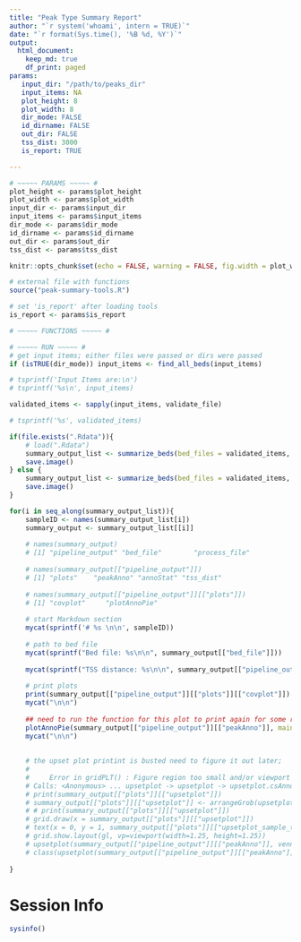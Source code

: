 ```yaml
---
title: "Peak Type Summary Report"
author: "`r system('whoami', intern = TRUE)`"
date: "`r format(Sys.time(), '%B %d, %Y')`"
output:
  html_document:
    keep_md: true
    df_print: paged
params:
   input_dir: "/path/to/peaks_dir"
   input_items: NA
   plot_height: 8
   plot_width: 8
   dir_mode: FALSE
   id_dirname: FALSE
   out_dir: FALSE
   tss_dist: 3000
   is_report: TRUE

---
```


```r
# ~~~~~ PARAMS ~~~~~ # 
plot_height <- params$plot_height
plot_width <- params$plot_width
input_dir <- params$input_dir
input_items <- params$input_items
dir_mode <- params$dir_mode
id_dirname <- params$id_dirname
out_dir <- params$out_dir
tss_dist <- params$tss_dist

knitr::opts_chunk$set(echo = FALSE, warning = FALSE, fig.width = plot_width, fig.height = plot_height)

# external file with functions
source("peak-summary-tools.R")

# set 'is_report' after loading tools
is_report <- params$is_report

# ~~~~~ FUNCTIONS ~~~~~ # 
```

```r
# ~~~~~ RUN ~~~~~ #
# get input items; either files were passed or dirs were passed
if (isTRUE(dir_mode)) input_items <- find_all_beds(input_items)

# tsprintf('Input Items are:\n')
# tsprintf('%s\n', input_items)

validated_items <- sapply(input_items, validate_file)

# tsprintf('%s', validated_items)

if(file.exists(".Rdata")){
    # load(".Rdata")
    summary_output_list <- summarize_beds(bed_files = validated_items, tss_dist = tss_dist, id_dirname = id_dirname, out_dir = out_dir)
    save.image()
} else {
    summary_output_list <- summarize_beds(bed_files = validated_items, tss_dist = tss_dist, id_dirname = id_dirname, out_dir = out_dir)
    save.image()
}

```

```r
for(i in seq_along(summary_output_list)){
    sampleID <- names(summary_output_list[i])
    summary_output <- summary_output_list[[i]]
    
    # names(summary_output)
    # [1] "pipeline_output" "bed_file"        "process_file"   
    
    # names(summary_output[["pipeline_output"]])
    # [1] "plots"    "peakAnno" "annoStat" "tss_dist"
    
    # names(summary_output[["pipeline_output"]][["plots"]])
    # [1] "covplot"     "plotAnnoPie"
    
    # start Markdown section
    mycat(sprintf('# %s \n\n', sampleID))
    
    # path to bed file
    mycat(sprintf("Bed file: %s\n\n", summary_output[["bed_file"]]))
    
    mycat(sprintf("TSS distance: %s\n\n", summary_output[["pipeline_output"]][["tss_dist"]]))
    
    # print plots
    print(summary_output[["pipeline_output"]][["plots"]][["covplot"]])
    mycat("\n\n")
    
    ## need to run the function for this plot to print again for some reason...
    plotAnnoPie(summary_output[["pipeline_output"]][["peakAnno"]], main = summary_output[["pipeline_output"]][["plots"]][["plotAnnoPie_sample_title"]])
    mycat("\n\n")
    
    
    # the upset plot printint is busted need to figure it out later; 
    #     
    #     Error in gridPLT() : Figure region too small and/or viewport too large
    # Calls: <Anonymous> ... upsetplot -> upsetplot -> upsetplot.csAnno -> par -> gridPLT
    # print(summary_output[["plots"]][["upsetplot"]])
    # summary_output[["plots"]][["upsetplot"]] <- arrangeGrob(upsetplot(summary_output[["pipeline_output"]][["peakAnno"]], vennpie=TRUE))
    # # print(summary_output[["plots"]][["upsetplot"]])
    # grid.draw(x = summary_output[["plots"]][["upsetplot"]])
    # text(x = 0, y = 1, summary_output[["plots"]][["upsetplot_sample_title"]]) # add a title
    # grid.show.layout(gl, vp=viewport(width=1.25, height=1.25))
    # upsetplot(summary_output[["pipeline_output"]][["peakAnno"]], vennpie=TRUE, vp = viewport(width=1.25, height=1.25))
    # class(upsetplot(summary_output[["pipeline_output"]][["peakAnno"]], vennpie=TRUE))
    
}
```

# Session Info

```r
sysinfo()
```

